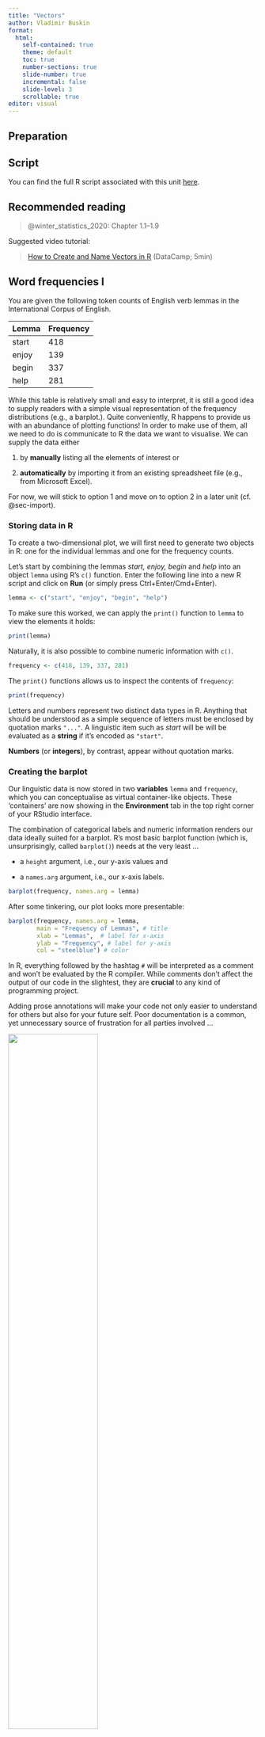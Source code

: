 ```yaml
---
title: "Vectors"
author: Vladimir Buskin
format:
  html:
    self-contained: true
    theme: default
    toc: true
    number-sections: true
    slide-number: true
    incremental: false
    slide-level: 3
    scrollable: true
editor: visual
---
```


## Preparation

::: callout-tip
## Script

You can find the full R script associated with this unit
[here](https://osf.io/jmych).
:::

## Recommended reading

> @winter_statistics_2020: Chapter 1.1–1.9

Suggested video tutorial:

> [How to Create and Name Vectors in
> R](https://www.youtube.com/watch?v=w5dOALbZ9HE) (DataCamp; 5min)

## Word frequencies I

You are given the following token counts of English verb lemmas in the
International Corpus of English.

| Lemma | Frequency |
|-------|-----------|
| start | 418       |
| enjoy | 139       |
| begin | 337       |
| help  | 281       |

While this table is relatively small and easy to interpret, it is still
a good idea to supply readers with a simple visual representation of the
frequency distributions (e.g., a barplot.). Quite conveniently, R
happens to provide us with an abundance of plotting functions! In order
to make use of them, all we need to do is communicate to R the data we
want to visualise. We can supply the data either

1.  by **manually** listing all the elements of interest or

2.  **automatically** by importing it from an existing spreadsheet file
    (e.g., from Microsoft Excel).

For now, we will stick to option 1 and move on to option 2 in a later
unit (cf. @sec-import).

### Storing data in R

To create a two-dimensional plot, we will first need to generate two
objects in R: one for the individual lemmas and one for the frequency
counts.

Let's start by combining the lemmas *start, enjoy, begin* and *help*
into an object `lemma` using R's `c()` function. Enter the following
line into a new R script and click on **Run** (or simply press
Ctrl+Enter/Cmd+Enter).

```r
lemma <- c("start", "enjoy", "begin", "help")
```

To make sure this worked, we can apply the `print()` function to `lemma`
to view the elements it holds:

```r
print(lemma)
```

Naturally, it is also possible to combine numeric information with
`c()`.

```r
frequency <- c(418, 139, 337, 281)
```

The `print()` functions allows us to inspect the contents of
`frequency`:

```r
print(frequency)
```

::: {.callout-tip title="When do I use quotation marks?" collapse="true"}
Letters and numbers represent two distinct data types in R. Anything
that should be understood as a simple sequence of letters must be
enclosed by quotation marks `"..."`. A linguistic item such as *start*
will be will be evaluated as a **string** if it's encoded as `"start"`.

**Numbers** (or **integers**), by contrast, appear without quotation
marks.
:::

### Creating the barplot

Our linguistic data is now stored in two **variables** `lemma` and
`frequency`, which you can conceptualise as virtual container-like
objects. These 'containers' are now showing in the **Environment** tab
in the top right corner of your RStudio interface.

The combination of categorical labels and numeric information renders
our data ideally suited for a barplot. R's most basic barplot function
(which is, unsurprisingly, called `barplot()`) needs at the very least
...

-   a `height` argument, i.e., our y-axis values and

-   a `names.arg` argument, i.e., our x-axis labels.

```r
barplot(frequency, names.arg = lemma)
```

After some tinkering, our plot looks more presentable:

```r
barplot(frequency, names.arg = lemma, 
        main = "Frequency of Lemmas", # title
        xlab = "Lemmas",  # label for x-axis
        ylab = "Frequency", # label for y-axis
        col = "steelblue") # color
```

::: {.callout-tip title="What does '#' mean? On comments in R" collapse="true"}
In R, everything followed by the hashtag `#` will be interpreted as a
comment and won't be evaluated by the R compiler. While comments don't
affect the output of our code in the slightest, they are **crucial** to
any kind of programming project.

Adding prose annotations will make your code not only easier to
understand for others but also for your future self. Poor documentation
is a common, yet unnecessary source of frustration for all parties
involved ...

![](comments_meme.png){fig-align="center" width="60%"}
:::

In RStudio, you now have the option to save the plot to your computer.
Once the figure has appeared in your "Plots" panel, you can click on
"Export" in the menu bar below and proceed to choose the desired output
format and file directory.

### Essential R concepts {#sec-vectors}

The example above demonstrates one of the most important data structures
in R: **vectors**. They form the cornerstone of various more complex
objects such as data frames, and are essential to handling large data
sets (e.g., corpora). And yet, vectors are very simple in that they are
merely one-dimensional sequences of characters or numbers — no more, no
less.

```r
print(lemma)

print(frequency)
```

The individual elements in these two vectors are not randomly jumbling
around in virtual space, but are in fact following a clear order. Each
element comes with an "ID" (or **index**), by which it can be accessed.
For example, if we want to print the first lemma in our `lemma`
variable, we append square brackets `[ ]` to it. This will allow us to
**subset** it.

```r
lemma[1]
```

Similarly, we can subset `frequency` according to, for example, its
third element:

```r
frequency[3]
```

It is also possible to obtain entire ranges of elements, such as
everything from the second to the fourth element:

```r
frequency[2:4]
```

## Exercises

::: callout-tip
## Solutions

You can find the solutions to the exercises
[here](https://osf.io/967hj).
:::

::: {#exr-v-1}
Create a vector that lists the third person personal pronouns of English
(subject and object forms). Store them in a variable `pp3`.
:::

::: {#exr-v-2}
Now print ...

-   ... the fourth element in `pp3`.

-   ... elements 3 through 5.

-   ... all elements.

-   ... elements 1, 3 **and** 5.
:::

::: {#exr-v-3}
When working with large datasets, we often don't know whether an element
is in the vector to begin with, let alone its position. For instance, if
we wanted to check whether *they* is in `pp3` or not, we could use the
handy notation below, returning a `TRUE` or `FALSE` value:

```r
"they" %in% pp3
```

Ascertain whether the following items are in `pp3`:

-   *him*

-   *you*

-   *it* and *them*

-   *we*, *us* and *me*
:::

::: {#exr-v-4}
Once we are sure that an element is in the vector of interest, another
common problem that arises is finding its location. In this case, we can
use `which()` to return the index of an element.

```r
which(pp3 == "they")
```

You can read the code above as "Which element in `pp3` is *they*?". Note
that the index number depends on the order of elements you've chosen
when creating `pp3`.

Find the locations of *it* and *them* in `pp3`!
:::

::: {#exr-v-5}
Consider the vector `numbers`.

```r
numbers <- c(500:1000)
```

-   What does the following code do? How does the output change when you
    subset `numbers` according to this expression?

```r
which(numbers > 600)
```

-   Describe the output of these code chunks:

```r
numbers[numbers != 500]
```

```r
numbers[numbers > 500 & numbers < 550]
```

```r
numbers[numbers < 510 | numbers > 990]
```
:::
